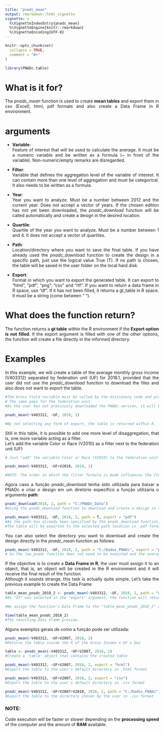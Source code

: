 ```yaml
---
title: "pnadc_mean"
output: rmarkdown::html_vignette
vignette: >
  %\VignetteIndexEntry{pnadc_mean}
  %\VignetteEngine{knitr::rmarkdown}
  %\VignetteEncoding{UTF-8}
---
```


```r
knitr::opts_chunk$set(
  collapse = TRUE,
  comment = "#>"
)
```

```r
library(PNADc.table)
```

# What is it for?
<div style="text-align: justify">
  The _pnadc_mean_ function is used to create **mean tables** and export them in csv (Excel), html, pdf formats and also create a Data Frame in R environment.
  
# arguments
<div style="text-align: justify">
* **Variable**:
<br/> Feature of interest that will be used to calculate the average. It must be a numeric variable and be written as a formula (~ in front of the variable). Non-numeric/empty remarks are disregarded.

* **Filter**:
<br/> Variable that defines the aggregation level of the variable of interest. It can contain more than one level of aggregation and must be categorical. It also needs to be written as a formula.

* **Year**:
<br/> Year you want to analyze. Must be a number between 2012 and the current year. Does not accept a vector of years. If the chosen edition has not yet been downloaded, the _pnadc_download_ function will be called automatically and create a design in the desired location.

* **Quartile**:
<br/> Quartile of the year you want to analyze. Must be a number between 1 and 4. It does not accept a vector of quartiles.

* **Path**:
<br/> Location/directory where you want to save the final table. If you have already used the _pnadc_download_ function to create the design in a specific path, just use the logical value True (T). If no path is chosen, the table will be saved in the user folder on the local hard disk.

* **Export**:
<br/> Format in which you want to export the generated table. It can export to "html", "pdf", "png", "csv" and "rtf". If you want to return a data frame in R space, use "df". If it has not been filled, it returns a gt_table in R space. It must be a string (come between " ").

# What does the function return?
<div style="text-align: justify">
  The function returns a **gt table** within the R environment if the **Export option is not filled**. If the export argument is filled with one of the other options, the function will create a file directly in the informed directory.
  
# Examples
<div style="text-align: justify">
  In this example, we will create a table of the average monthly gross income (V403312) separated by federation unit (UF) for 2019.1, provided that the user did not use the _pnadc_download_ function to download the files and also does not want to export the table.
  
```r
#The Gross Yield variable must be called by the dictionary code and preceded by ~
# The same goes for the federation unit.
#As the user has not previously downloaded the PNADc version, it will be downloaded automatically when executing the code and will be saved on the local disk.

pnadc_mean(~V403312, ~UF, 2019, 1)

#By not selecting any form of export, the table is returned within R.
```

<div style="text-align: justify">
   Still in this table, it is possible to add one more level of disaggregation, that is, one more variable acting as a filter.
<br/> Let's add the variable Color or Race (V2010) as a filter next to the federation unit (UF)

```r
# Just "add" the variable Color or Race (V2010) to the federation unit (UF)

pnadc_mean(~V403312, ~UF+V2010, 2019, 1)

#NOTE: The order in which the filter formula is made influences the final table, that is, the ~UF+V2010 filter is different from the ~V2010+UF filter

```

<div style="text-align: justify">
  Agora caso a função _pnadc_download_ tenha sido utilizada para baixar a PNADc e criar o design em um diretório específico a função utilizaria o argumento **path**:
  
```r
pnadc_download(2018, 2, path = "C:/PNADc_Data")
#Using the pnadc_download function to download and create a design in the "PNAD_Data" folder.

pnadc_mean(~V403312, ~UF, 2018, 2, path = T, export = "pdf")
#As the path has already been specified by the pnadc_download function, just put the logical value True in the path argument of the pnadc_mean function.
#The table will be exported to the selected path location in .pdf format (.html, .png and .csv formats are also valid).
```

<div style="text-align: justify">
   You can also select the directory you want to download and create the design directly in the _pnadc_mean_ function as follows:

```r
pnadc_mean(~V403312, ~UF, 2018, 2, path = "C:/Dados_PNADc", export = "pdf")
# So the low_pnadc function does not need to be executed and the average table is created inside the chosen folder in .pdf format along with the design.
```

<div style="text-align: justify">
   If the objective is to create a **Data Frame in R**, the user must assign it to an object, that is, an object will be created in the R environment and it will receive the final result of the function.
<br/> Although it sounds strange, this task is actually quite simple. Let's take the previous example to create the Data Frame

```r
table_mean_pnadc_2018_2 <- pnadc_mean(~V403312, ~UF, 2018, 2, path = "C:/Dados_PNADc", export = "df")
#As "df" was selected in the "export" argument, the function will return a Data Frame.

#We assign the function's Data Frame to the "table_mean_pnadc_2018_2" object, so it will be saved so it can be used later.

View(table_mean_pnadc_2018_2)
#The resulting Data Frame preview.
```

<div style="text-align: justify">
  Alguns exemplos gerais de como a função pode ser utilizada:
  
```r
pnadc_mean(~V403312, ~UF+V2007, 2018, 2)
#Returns the table inside the R of the Gross Income x UF x Sex

table <- pnadc_mean(~V403312, ~UF+V2007, 2018, 2)
#Create a 'table' object that contains the created table

pnadc_mean(~V403312, ~UF+V2007, 2018, 2, export = "hrml")
#Export the table to the user's default directory in .html format

pnadc_mean(~V403312, ~UF+V2007, 2018, 2, export = "csv")
#Export the table to the user's default directory in .csv format

pnadc_mean(~V403312, ~UF+V2007+V2010, 2018, 2, path = "C:/Dados_PNADc",export = "csv")
#Export the table to the directory chosen by the user in .csv format
```

### NOTE:
<div style="text-align: justify">
Code execution will be faster or slower depending on the **processing speed** of the computer and the amount of **RAM** available.
